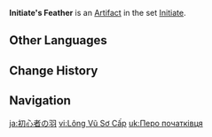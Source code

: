 {{Artifact Infobox
|image = Item Initiate's Feather.png
|set   = Initiate
|piece = Plume of Death
}}
{{Description|An item attached to the grip of a traveler's first sword, bearing the modest dreams of its wielder.}}
'''Initiate's Feather''' is an [[Artifact]] in the set [[Initiate]].

==Other Languages==
{{Other Languages
|en      = Initiate's Feather
|zhs     = 初学者之羽
|zhs_rm  = Chūxuézhě zhī Yǔ
|zht     = 初學者之羽
|zht_rm  = Chūxuézhě zhī Yǔ
|zh_tl   = Beginner's Feather
|ja      = 初心者の羽
|ja_rm   = Shoshinsha no Hane
|ja_tl   = Beginner's Feather
|ko      = 초심자의 깃털
|ko_rm   = Chosimja-ui Gitteol
|ko_tl   = Beginner's Feather
|es      = Pluma del Principiante
|es_tl   = Feather of the Novice
|fr      = Plume du Novice
|fr_tl   = Feather of the Novice
|ru      = Перо посвящённого
|ru_tl   = Initiate's Flower
|th      = Initiate's Feather
|vi      = Lông Vũ Sơ Cấp
|vi_tl   = Primary Feather
|de      = Novizenfeder
|de_tl   = Novice's Feather
|id      = Initiate's Feather
|pt      = Pena do Iniciante
|pt_tl   = 
|tr      = Talebenin Tüyü
|tr_tl   = 
|it      = Piuma del neofita
|it_tl   = 
}}

==Change History==
{{Change History|1.0}}

==Navigation==
{{Artifact Set Navbox|Initiate}}

[[ja:初心者の羽]]
[[vi:Lông Vũ Sơ Cấp]]
[[uk:Перо початківця]]